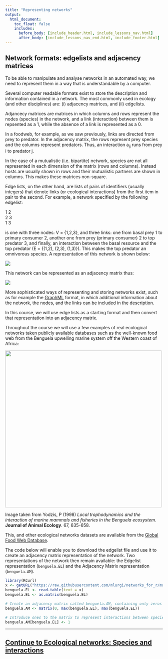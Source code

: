 ```yaml
---
title: "Representing networks"
output:
  html_document:
    toc_float: false
    includes:
      before_body: [include_header.html, include_lessons_nav.html]
      after_body: [include_lessons_nav_end.html, include_footer.html]
---
```


## Network formats: edgelists and adjacency matrices

To be able to manipulate and analyse networks in an automated way, we need to represent them in a way that is understandable by a computer.

Several computer readable formats exist to store the description and information contained in a network. The most commonly used in ecology (and other disciplines) are: (i) adjacency matrices, and (ii) edgelists.

Adjancecy matrices are matrices in which columns and rows represent the nodes (species) in the network, and a link (interaction) between them is repsented as a 1, while the absence of a link is represented as a 0.

In a foodweb, for example, as we saw previously, links are directed from prey to predator. In the adjacency matrix, the rows represent prey species and the columns represent predators. Thus, an interaction a<sub>ij</sub> runs from prey i to predator j.

In the case of a mutualistic (i.e. bipartite) network, species are not all represented in each dimension of the matrix (rows and columns). Instead hosts are usually shown in rows and their mutualistic partners are shown in columns. This makes these matrices non-square.

Edge lists, on the other hand, are lists of pairs of identifiers (usually integers) that denote links (or ecological interactions) from the first item in pair to the second. For example, a network specified by the following edgelist: 

1 2 <br>
2 3 <br>
1 3 <br>

is one with three nodes: V = {1,2,3}, and three links: one from basal prey 1 to primary consumer 2, another one from prey (primary consumer) 2 to top predator 3, and finally, an interaction between the basal resource and the top predator (E = {(1,2), (2,3), (1,3)}). This makes the top predator an omnivorous species. A representation of this network is shown below:

![](lesson-images/net1.png)

This network can be represented as an adjacency matrix thus:

![](lesson-images/matrix.png)

More sophisticated ways of representing and storing networks exist, such as for example the [GraphML](http://graphml.graphdrawing.org) format, in which additional information about the network, the nodes, and the links can be included in the description.

In this course, we will use edge lists as a starting format and then convert that representation into an adjacency matrix.

Throughout the course we will use a few examples of real ecological networks taken publicly available databases such as the well-known food web from the Benguela upwelling marine system off the Western coast of Africa:


![](lesson-images/benguela.png){height=500px}

Image taken from Yodzis, P (1998) *Local trophodynamics and the interaction of marine mammals and fisheries in the Benguela ecosystem*. **Journal of Animal Ecology**. 67, 635-658.

This, and other ecological networks datasets are available from the [Global Food Web Database](https://www.globalwebdb.com/).

The code below will enable you to download the edgelist file and use it to create an adjacency matrix representation of the network. Two representations of the network then remain available: the Edgelist representation (`benguela.EL`) and the Adjacency Matrix representation (`benguela.AM`).

```r
library(RCurl)
x <- getURL("https://raw.githubusercontent.com/mlurgi/networks_for_r/master/datasets/benguela.edgelist")
benguela.EL <- read.table(text = x) 
benguela.EL <- as.matrix(benguela.EL)
```


```r
# Create an adjacency matrix called benguela.AM, containing only zeros
benguela.AM <- matrix(0, max(benguela.EL), max(benguela.EL))

# Introduce ones to the matrix to represent interactions between species
benguela.AM[benguela.EL] <- 1
```


***
## [Continue to Ecological networks: Species and interactions](lesson-3.html){.continue-link}
